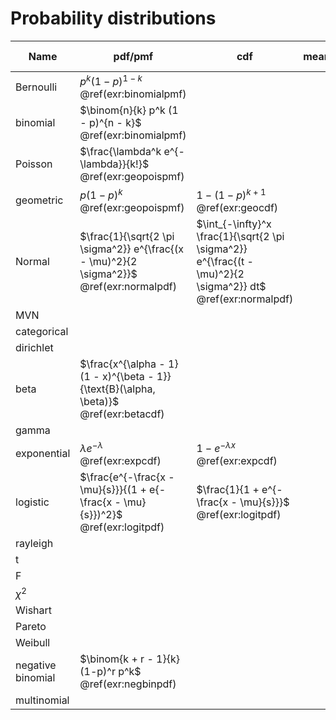 # Probability distributions

Name | pdf/pmf | cdf | mean | variance | Use in R | relationships
------------- | ------------- | --- | --- | --- | --- | --- 
Bernoulli | $p^k (1 - p)^{1 - k}$ <br> \@ref(exr:binomialpmf) | | | | | 
binomial | $\binom{n}{k} p^k (1 - p)^{n - k}$ <br> \@ref(exr:binomialpmf) | | | | | 
Poisson | $\frac{\lambda^k e^{-\lambda}}{k!}$ <br> \@ref(exr:geopoispmf) | | | | | 
geometric | $p(1-p)^k$ <br> \@ref(exr:geopoispmf) | $1 - (1-p)^{k + 1}$ <br> \@ref(exr:geocdf)| | | | 
Normal | $\frac{1}{\sqrt{2 \pi \sigma^2}} e^{\frac{(x - \mu)^2}{2 \sigma^2}}$ <br> \@ref(exr:normalpdf)| $\int_{-\infty}^x \frac{1}{\sqrt{2 \pi \sigma^2}} e^{\frac{(t - \mu)^2}{2 \sigma^2}} dt$ <br> \@ref(exr:normalpdf)| | | | 
MVN | | | | 
categorical | | | | | | 
dirichlet |  | | | | | 
beta | $\frac{x^{\alpha - 1} (1 - x)^{\beta - 1}}{\text{B}(\alpha, \beta)}$ \@ref(exr:betacdf) | | | | | 
gamma |  | | | | | 
exponential | $\lambda e^{-\lambda}$ <br> \@ref(exr:expcdf)| $1 - e^{-\lambda x}$ <br> \@ref(exr:expcdf) | | | | 
logistic | $\frac{e^{-\frac{x - \mu}{s}}}{(1 + e{-\frac{x - \mu}{s}})^2}$ <br> \@ref(exr:logitpdf) | $\frac{1}{1 + e^{-\frac{x - \mu}{s}}}$ <br> \@ref(exr:logitpdf) | | | | 
rayleigh |  | | | | | 
t | | | | | | 
F |  | | | | |
$\chi^2$ |  | | | | | 
Wishart |  | | | | | 
Pareto |  | | | | |
Weibull |  | | | | | 
negative binomial | $\binom{k + r - 1}{k}(1-p)^r p^k$ <br> \@ref(exr:negbinpdf) | | | | | 
multinomial |  | | | | | 


